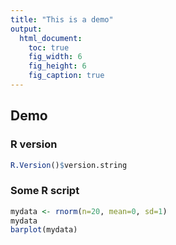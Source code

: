 ```yaml
---
title: "This is a demo"
output:
  html_document:
    toc: true
    fig_width: 6
    fig_height: 6
    fig_caption: true
---
```


## Demo
### R version
```R
R.Version()$version.string
```

### Some R script
```R
mydata <- rnorm(n=20, mean=0, sd=1)
mydata
barplot(mydata)
```